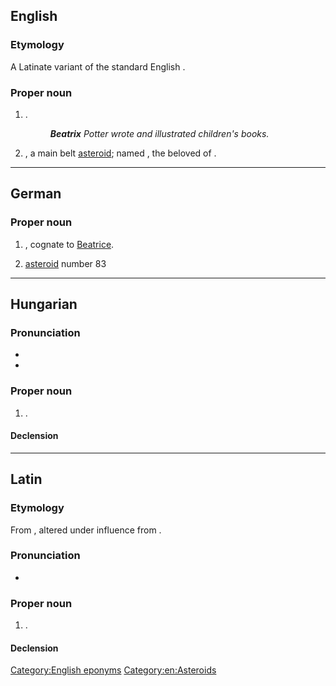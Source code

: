 ==English==
{{wikipedia|Beatrix}}

===Etymology===
A Latinate variant of the standard English {{l|en|Beatrice}}.

===Proper noun===
{{en-proper noun}}

# {{given name|lang=en|female|from=Latin}}.
#: '''''Beatrix''' Potter wrote and illustrated children's books.''
# {{lb|en|astronomy}} {{w|83 Beatrix}}, a main belt [[asteroid]]; named {{w|Beatrice Portinari}}, the beloved of {{w|Dante Alighieri}}.

[[Category:English eponyms]]
[[Category:en:Asteroids]]

----

==German==
{{wikipedia|lang=de}}

===Proper noun===
{{head|de|proper noun}}

# {{given name|female|lang=de}}, cognate to [[Beatrice]].
# [[asteroid]] number 83

----

==Hungarian==
{{wikipedia|lang=hu}}

===Pronunciation===
* {{hu-IPA}}
* {{hyphenation|Be|at|rix|lang=hu}}

===Proper noun===
{{head|hu|proper noun}}

# {{given name|female|lang=hu}}.

====Declension====
{{hu-infl-nom|Beatrixo|o}}{{hu-pos-otok|Beatrix||ai}}

----

==Latin==

===Etymology===
From {{m|la|viātrīx||female wayfarer, traveller}}, altered under influence from {{m|la|beatus|beātus, beāta|happy, fortunate}}.

===Pronunciation===
* {{la-IPA|beātrīx}}

===Proper noun===
{{la-proper noun|Beātrīx|Beātrīcis|f|third}}

# {{given name|female|lang=la}}.

====Declension====
{{la-decl-3rd|num=sg|Beātrīx}}